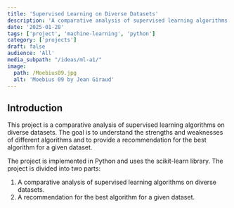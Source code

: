 ```yaml
---
title: 'Supervised Learning on Diverse Datasets'
description: 'A comparative analysis of supervised learning algorithms on diverse datasets'
date: '2025-01-28'
tags: ['project', 'machine-learning', 'python']
category: ['projects']
draft: false
audience: 'All'
media_subpath: "/ideas/ml-a1/"
image:
  path: /Moebius09.jpg
  alt: 'Moebius 09 by Jean Giraud'
---
```


## Introduction

This project is a comparative analysis of supervised learning algorithms on diverse datasets. The goal is to understand the strengths and weaknesses of different algorithms and to provide a recommendation for the best algorithm for a given dataset.

The project is implemented in Python and uses the scikit-learn library. The project is divided into two parts:

1. A comparative analysis of supervised learning algorithms on diverse datasets.
2. A recommendation for the best algorithm for a given dataset.
